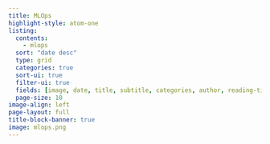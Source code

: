 ```yaml
---
title: MLOps
highlight-style: atom-one
listing:
  contents: 
    - mlops
  sort: "date desc"
  type: grid
  categories: true
  sort-ui: true
  filter-ui: true
  fields: [image, date, title, subtitle, categories, author, reading-time]
  page-size: 10
image-align: left
page-layout: full
title-block-banner: true
image: mlops.png
---
```

